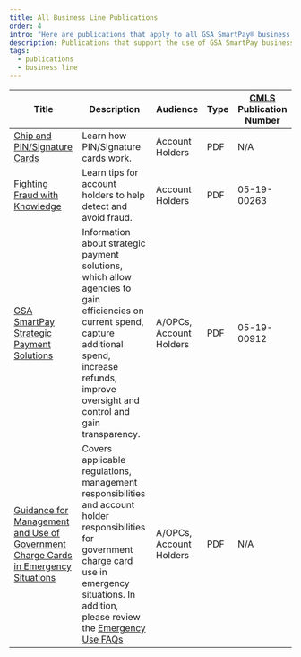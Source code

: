 ```yaml
---
title: All Business Line Publications
order: 4
intro: "Here are publications that apply to all GSA SmartPay® business lines:"
description: Publications that support the use of GSA SmartPay business line accounts
tags:
  - publications
  - business line
---
```



| Title                            | Description       | Audience        | Type             | [CMLS](https://www.gsa.gov/about-us/organization/federal-acquisition-service/customer-and-stakeholder-engagement/customer-marketing-library-service-cmls) Publication Number  |
| ---------------------------------| ------------------| ----------------| -----------------| -------------------------|
|[Chip and PIN/Signature Cards](/files/publications/publications-chip-pin-signature-cards.pdf)|Learn how PIN/Signature cards work.|Account Holders|PDF|N/A|
|[Fighting Fraud with Knowledge](/files/publications/publications-fighting-fraud-with-knowledge.pdf)|Learn tips for account holders to help detect and avoid fraud.|Account Holders|PDF|05-19-00263|
|[GSA SmartPay Strategic Payment Solutions](/files/publications/publications-smartpay-strategic-payment-solution.pdf)|Information about strategic payment solutions, which allow agencies to gain efficiencies on current spend, capture additional spend, increase refunds, improve oversight and control and gain transparency.| A/OPCs, Account Holders|PDF|05-19-00912|
|[Guidance for Management and Use of Government Charge Cards in Emergency Situations](/files/publications/publications-guidance-for-emergency-situation.pdf)|Covers applicable regulations, management responsibilities and account holder responsibilities for government charge card use in emergency situations. In addition, please review the [Emergency Use FAQs](/faq/#emergency-use)|A/OPCs, Account Holders|PDF|N/A|



